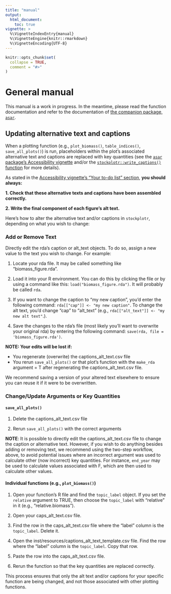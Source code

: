 ```yaml
---
title: "manual"
output:
  html_document:
    toc: true
vignette: >
  %\VignetteIndexEntry{manual}
  %\VignetteEngine{knitr::rmarkdown}
  %\VignetteEncoding{UTF-8}
---
```


```r
knitr::opts_chunk$set(
  collapse = TRUE,
  comment = "#>"
)
```

# General manual

This manual is a work in progress. In the meantime, please read the function documentation and refer to the documentation of [the companion package, `asar`](https://github.com/nmfs-ost/asar).

## Updating alternative text and captions

When a plotting function (e.g., `plot_biomass()`, `table_indices()`, `save_all_plots()`) is run, placeholders within the plot's associated alternative text and captions are replaced with key quantities (see the [`asar` package's Accessibility vignette](https://nmfs-ost.github.io/asar/articles/accessibility_guide.html) and/or the [`stockplotr::write_captions()` function](https://github.com/nmfs-ost/stockplotr/blob/master/R/write_captions.R) for more details).

As stated in the [Accessibility vignette's "Your to-do list" section](https://nmfs-ost.github.io/asar/articles/accessibility_guide.html#your-to-do-list), **you should always:**

**1. Check that these alternative texts and captions have been assembled correctly.**

**2. Write the final component of each figure’s alt text.**

Here's how to alter the alternative text and/or captions in `stockplotr`, depending on what you wish to change:

### Add or Remove Text

Directly edit the rda's caption or alt_text objects. To do so, assign a new value to the text you wish to change. For example:

1. Locate your rda file. It may be called something like "biomass_figure.rda".

2. Load it into your R environment. You can do this by clicking the file or by using a command like this: `load("biomass_figure.rda")`. It will probably be called `rda`.

3. If you want to change the caption to "my new caption", you'd enter the following command: `rda[["cap"]] <- "my new caption"`. To change the alt text, you'd change "cap" to "alt_text" (e.g., `rda[["alt_text"]] <- "my new alt text"`.).

4. Save the changes to the rda's file (most likely you'll want to overwrite your original rda) by entering the following command: `save(rda, file = 'biomass_figure.rda')`.


**NOTE: Your edits will be lost if:**

- You regenerate (overwrite) the captions_alt_text.csv file
- You rerun `save_all_plots()` or that plot's function with the `make_rda` argument = T after regenerating the captions_alt_text.csv file.

We recommend saving a version of your altered text elsewhere to ensure you can reuse it if it were to be overwritten.

### Change/Update Arguments or Key Quantities

#### `save_all_plots()`

1.  Delete the captions_alt_text.csv file

2.  Rerun `save_all_plots()` with the correct arguments

**NOTE**: It is possible to directly edit the captions_alt_text.csv file to change the caption or alternative text. However, if you wish to do anything besides adding or removing text, we recommend using the two-step workflow, above, to avoid potential issues where an incorrect argument was used to calculate other (now incorrect) key quantities. For instance, `end_year` may be used to calculate values associated with F, which are then used to calculate other values.

#### Individual functions (e.g., `plot_biomass()`)

1. Open your function's R file and find the `topic_label` object. If you set the `relative` argument to TRUE, then choose the `topic_label` with "relative" in it (e.g., "relative.biomass").

2. Open your caps_alt_text.csv file.

3. Find the row in the caps_alt_text.csv file where the "label" column is the `topic_label`. Delete it.

4. Open the inst/resources/captions_alt_text_template.csv file. Find the row where the "label" column is the `topic_label`. Copy that row.

5. Paste the row into the caps_alt_text.csv file.

6. Rerun the function so that the key quantities are replaced correctly.

This process ensures that only the alt text and/or captions for your specific function are being changed, and not those associated with other plotting functions.
